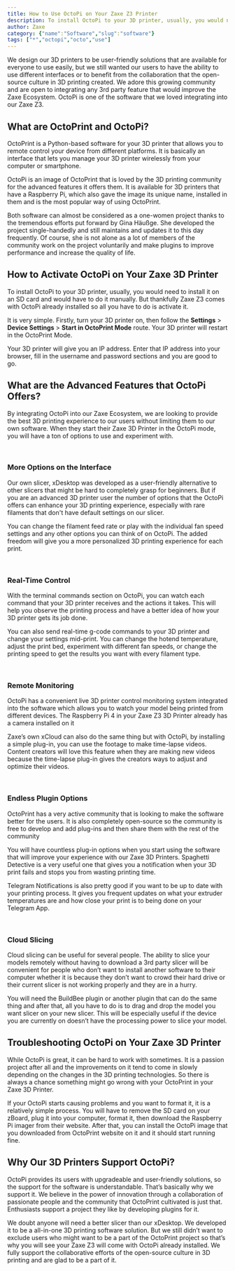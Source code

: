 ```yaml
---
title: How to Use OctoPi on Your Zaxe Z3 Printer
description: To install OctoPi to your 3D printer, usually, you would need to install it on an SD card and would have to do it manually.
author: Zaxe
category: {"name":"Software","slug":"software"}
tags: ["*","octopi","octo","use"]
---
```


<Aligned>
We design our 3D printers to be user-friendly solutions that are available for everyone to use easily, but we still wanted our users to have the ability to use different interfaces or to benefit from the collaboration that the open-source culture in 3D printing created. We adore this growing community and are open to integrating any 3rd party feature that would improve the Zaxe Ecosystem. OctoPi is one of the software that we loved integrating into our Zaxe Z3. 

## What are OctoPrint and OctoPi?

OctoPrint is a Python-based software for your 3D printer that allows you to remote control your device from different platforms. It is basically an interface that lets you manage your 3D printer wirelessly from your computer or smartphone.

OctoPi is an image of OctoPrint that is loved by the 3D printing community for the advanced features it offers them. It is available for 3D printers that have a Raspberry Pi, which also gave the image its unique name, installed in them and is the most popular way of using OctoPrint.

Both software can almost be considered as a one-women project thanks to the tremendous efforts put forward by Gina Häußge. She developed the project single-handedly and still maintains and updates it to this day frequently. Of course, she is not alone as a lot of members of the community work on the project voluntarily and make plugins to improve performance and increase the quality of life. 

## How to Activate OctoPi on Your Zaxe 3D Printer

To install OctoPi to your 3D printer, usually, you would need to install it on an SD card and would have to do it manually. But thankfully Zaxe Z3 comes with OctoPi already installed so all you have to do is activate it. 

It is very simple. Firstly, turn your 3D printer on, then follow the **Settings** > **Device Settings** > **Start in OctoPrint Mode** route. Your 3D printer will restart in the OctoPrint Mode. 

Your 3D printer will give you an IP address. Enter that IP address into your browser, fill in the username and password sections and you are good to go. 

## What are the Advanced Features that OctoPi Offers?

By integrating OctoPi into our Zaxe Ecosystem, we are looking to provide the best 3D printing experience to our users without limiting them to our own software. When they start their Zaxe 3D Printer in the OctoPi mode, you will have a ton of options to use and experiment with. 

<br/>

### More Options on the Interface

Our own slicer, xDesktop was developed as a user-friendly alternative to other slicers that might be hard to completely grasp for beginners. But if you are an advanced 3D printer user the number of options that the OctoPi offers can enhance your 3D printing experience, especially with rare filaments that don't have default settings on our slicer. 

You can change the filament feed rate or play with the individual fan speed settings and any other options you can think of on OctoPi. The added freedom will give you a more personalized 3D printing experience for each print.

<br/>

### Real-Time Control

With the terminal commands section on OctoPi, you can watch each command that your 3D printer receives and the actions it takes. This will help you observe the printing process and have a better idea of how your 3D printer gets its job done. 

You can also send real-time g-code commands to your 3D printer and change your settings mid-print. You can change the hotend temperature, adjust the print bed, experiment with different fan speeds, or change the printing speed to get the results you want with every filament type. 

<br/>

### Remote Monitoring 

OctoPi has a convenient live 3D printer control monitoring system integrated into the software which allows you to watch your model being printed from different devices. The Raspberry Pi 4 in your Zaxe Z3 3D Printer already has a camera installed on it

Zaxe’s own xCloud can also do the same thing but with OctoPi, by installing a simple plug-in, you can use the footage to make time-lapse videos. Content creators will love this feature when they are making new videos because the time-lapse plug-in gives the creators ways to adjust and optimize their videos. 

<br/>

### Endless Plugin Options

OctoPrint has a very active community that is looking to make the software better for the users. It is also completely open-source so the community is free to develop and add plug-ins and then share them with the rest of the community 

You will have countless plug-in options when you start using the software that will improve your experience with our Zaxe 3D Printers. Spaghetti Detective is a very useful one that gives you a notification when your 3D print fails and stops you from wasting printing time. 

Telegram Notifications is also pretty good if you want to be up to date with your printing process. It gives you frequent updates on what your extruder temperatures are and how close your print is to being done on your Telegram App.

<br/>

### Cloud Slicing

Cloud slicing can be useful for several people. The ability to slice your models remotely without having to download a 3rd party slicer will be convenient for people who don’t want to install another software to their computer whether it is because they don’t want to crowd their hard drive or their current slicer is not working properly and they are in a hurry. 

You will need the BuildBee plugin or another plugin that can do the same thing and after that, all you have to do is to drag and drop the model you want slicer on your new slicer. This will be especially useful if the device you are currently on doesn’t have the processing power to slice your model. 

## Troubleshooting OctoPi on Your Zaxe 3D Printer

While OctoPi is great, it can be hard to work with sometimes. It is a passion project after all and the improvements on it tend to come in slowly depending on the changes in the 3D printing technologies. So there is always a chance something might go wrong with your OctoPrint in your Zaxe 3D Printer. 

If your OctoPi starts causing problems and you want to format it, it is a relatively simple process. You will have to remove the SD card on your zBoard, plug it into your computer, format it, then download the Raspberry Pi imager from their website. After that, you can install the OctoPi image that you downloaded from OctoPrint website on it and it should start running fine.   

## Why Our 3D Printers Support OctoPi?

OctoPi provides its users with upgradeable and user-friendly solutions, so the support for the software is understandable. That’s basically why we support it. We believe in the power of innovation through a collaboration of passionate people and the community that OctoPrint cultivated is just that. Enthusiasts support a project they like by developing plugins for it.

We doubt anyone will need a better slicer than our xDesktop. We developed it to be a all-in-one 3D printing software solution. But we still didn’t want to exclude users who might want to be a part of the OctoPrint project so that’s why you will see your Zaxe Z3 will come with OctoPi already installed. We fully support the collaborative efforts of the open-source culture in 3D printing and are glad to be a part of it.
</Aligned>